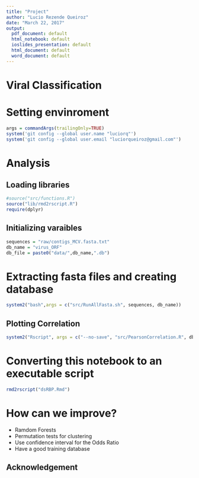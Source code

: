 ```yaml
---
title: "Project"
author: "Lucio Rezende Queiroz"
date: "March 22, 2017"
output:
  pdf_document: default
  html_notebook: default
  ioslides_presentation: default
  html_document: default
  word_document: default
---
```


# Viral Classification

# Setting envinroment

```r
args = commandArgs(trailingOnly=TRUE)
system('git config --global user.name "luciorq"')
system('git config --global user.email "luciorqueiroz@gmail.com"')
```

# Analysis

## Loading libraries

```r
#source("src/functions.R")
source("lib/rmd2rscript.R")
require(dplyr)
```

## Initializing varaibles

```r
sequences = "raw/contigs_MCV.fasta.txt"
db_name = "virus_ORF"
db_file = paste0("data/",db_name,".db")
```

# Extracting fasta files and creating database
```r
system2("bash",args = c("src/RunAllFasta.sh", sequences, db_name))
```

## Plotting Correlation

```r
system2("Rscript", args = c("--no-save", "src/PearsonCorrelation.R", db_file))
```

# Converting this notebook to an executable script

```r
rmd2rscript("dsRBP.Rmd")
```


# How can we improve?

- Ramdom Forests
- Permutation tests for clustering
- Use confidence interval for the Odds Ratio
- Have a good training database


## Acknowledgement

